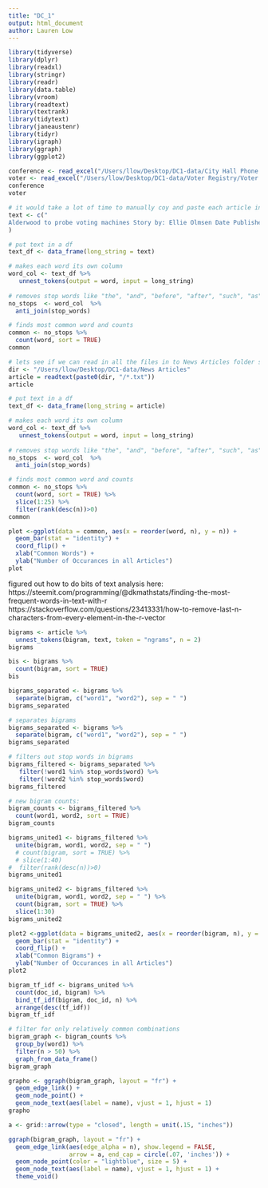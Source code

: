 ```yaml
---
title: "DC_1"
output: html_document
author: Lauren Low
---
```


```r
library(tidyverse)
library(dplyr)
library(readxl)
library(stringr)
library(readr)
library(data.table)
library(vroom)
library(readtext)
library(textrank)
library(tidytext)
library(janeaustenr)
library(tidyr)
library(igraph)
library(ggraph)
library(ggplot2)
```

```r

conference <- read_excel("/Users/llow/Desktop/DC1-data/City Hall Phone Log/Conference Room Phone Log.xls", sheet = "Sheet1")
voter <- read_excel("/Users/llow/Desktop/DC1-data/Voter Registry/Voter Registry.xls", sheet = "Sheet1")
conference
voter
```

```r
# it would take a lot of time to manually coy and paste each article into r
text <- c("
Alderwood to probe voting machines Story by: Ellie Olmsen Date Published to Web: 11/16/2004 Republicans in Alderwood joined Democrats yesterday in criticizing the performance of the city's costly new high-tech voting system, saying that it may have disenfranchised voters in the Nov. 4 election. The Republican commission scolded the city board of elections for minimizing problems with the touch-screen machines that the city purchased this year for $1.5 million and asked Mayor Rex Luthor to investigate what went wrong before the machines are pressed into service again. Alderwood's touch-screen voting machines, which resemble laptop computers without keyboards, were supposed to simplify voting and tabulating results. But in a debut that mirrored many of the problems experienced last year in areas across the country, some voters found the machines confusing, and the reporting of vote tallies was delayed almost a day. Luthor responded that he would try to address the board's concerns. He said he has called for a public meeting of the three-member board of elections to go over the requests at 5 p.m. today. I pledge that I will answer every question as soon as I possibly can in the proper fashion, he said."
)
```

```r
# put text in a df
text_df <- data_frame(long_string = text) 

# makes each word its own column
word_col <- text_df %>% 
   unnest_tokens(output = word, input = long_string) 
 
# removes stop words like "the", "and", "before", "after", "such", "as", etc.
no_stops  <- word_col  %>%
  anti_join(stop_words)

# finds most common word and counts
common <- no_stops %>%
  count(word, sort = TRUE)
common
```

```r
# lets see if we can read in all the files in to News Articles folder so we don't have to copy and paste a bunch
dir <- "/Users/llow/Desktop/DC1-data/News Articles"
article = readtext(paste0(dir, "/*.txt"))
article
```

```r
# put text in a df
text_df <- data_frame(long_string = article) 

# makes each word its own column
word_col <- text_df %>% 
   unnest_tokens(output = word, input = long_string) 
 
# removes stop words like "the", "and", "before", "after", "such", "as", etc.
no_stops  <- word_col  %>%
  anti_join(stop_words)

# finds most common word and counts
common <- no_stops %>%
  count(word, sort = TRUE) %>%
  slice(1:25) %>%
  filter(rank(desc(n))>0)
common
```

```r
plot <-ggplot(data = common, aes(x = reorder(word, n), y = n)) +
  geom_bar(stat = "identity") + 
  coord_flip() +
  xlab("Common Words") + 
  ylab("Number of Occurances in all Articles")
plot
```


figured out how to do bits of text analysis here: https://steemit.com/programming/@dkmathstats/finding-the-most-frequent-words-in-text-with-r
https://stackoverflow.com/questions/23413331/how-to-remove-last-n-characters-from-every-element-in-the-r-vector


```r
bigrams <- article %>%
  unnest_tokens(bigram, text, token = "ngrams", n = 2)
bigrams
```

```r
bis <- bigrams %>%
  count(bigram, sort = TRUE)
bis
```

```r
bigrams_separated <- bigrams %>%
  separate(bigram, c("word1", "word2"), sep = " ")
bigrams_separated
```

```r
# separates bigrams
bigrams_separated <- bigrams %>%
  separate(bigram, c("word1", "word2"), sep = " ")
bigrams_separated

# filters out stop words in bigrams
bigrams_filtered <- bigrams_separated %>%
   filter(!word1 %in% stop_words$word) %>%
   filter(!word2 %in% stop_words$word)
bigrams_filtered

# new bigram counts:
bigram_counts <- bigrams_filtered %>%
  count(word1, word2, sort = TRUE)
bigram_counts
```

```r
bigrams_united1 <- bigrams_filtered %>%
  unite(bigram, word1, word2, sep = " ")
  # count(bigram, sort = TRUE) %>%
  # slice(1:40) 
#  filter(rank(desc(n))>0)
bigrams_united1
```

```r
bigrams_united2 <- bigrams_filtered %>%
  unite(bigram, word1, word2, sep = " ") %>%
  count(bigram, sort = TRUE) %>%
  slice(1:30) 
bigrams_united2
```

```r
plot2 <-ggplot(data = bigrams_united2, aes(x = reorder(bigram, n), y = n)) +
  geom_bar(stat = "identity") + 
  coord_flip() +
  xlab("Common Bigrams") + 
  ylab("Number of Occurances in all Articles")
plot2
```

```r
bigram_tf_idf <- bigrams_united %>%
  count(doc_id, bigram) %>%
  bind_tf_idf(bigram, doc_id, n) %>%
  arrange(desc(tf_idf))
bigram_tf_idf
```

```r
# filter for only relatively common combinations
bigram_graph <- bigram_counts %>%
  group_by(word1) %>%
  filter(n > 50) %>%
  graph_from_data_frame()
bigram_graph
```

```r
grapho <- ggraph(bigram_graph, layout = "fr") +
  geom_edge_link() +
  geom_node_point() +
  geom_node_text(aes(label = name), vjust = 1, hjust = 1)
grapho
```

```r
a <- grid::arrow(type = "closed", length = unit(.15, "inches"))

ggraph(bigram_graph, layout = "fr") +
  geom_edge_link(aes(edge_alpha = n), show.legend = FALSE,
                 arrow = a, end_cap = circle(.07, 'inches')) +
  geom_node_point(color = "lightblue", size = 5) +
  geom_node_text(aes(label = name), vjust = 1, hjust = 1) +
  theme_void()
```


